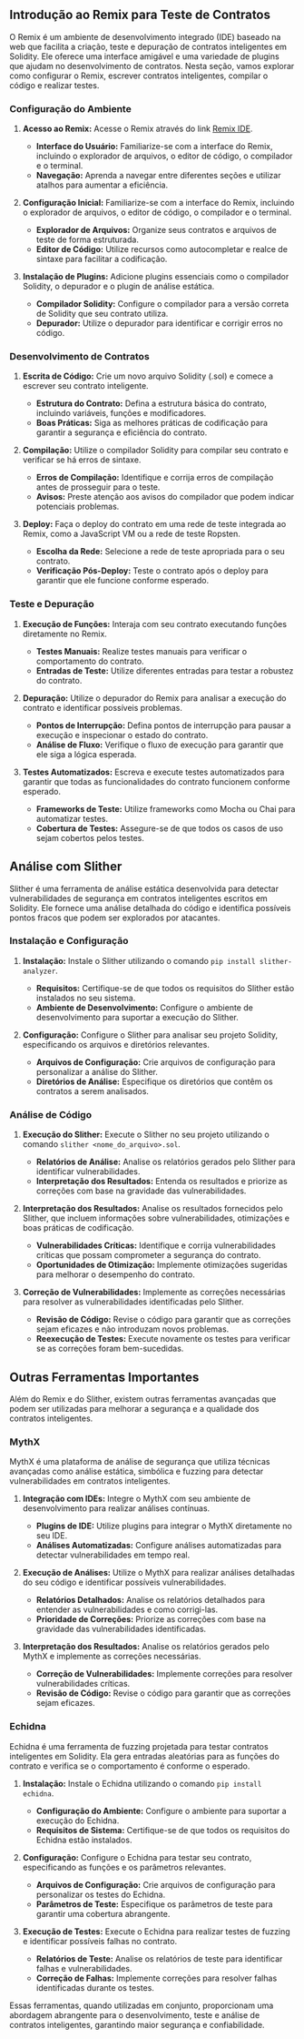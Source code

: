 ## Introdução ao Remix para Teste de Contratos

O Remix é um ambiente de desenvolvimento integrado (IDE) baseado na web que facilita a criação, teste e depuração de contratos inteligentes em Solidity. Ele oferece uma interface amigável e uma variedade de plugins que ajudam no desenvolvimento de contratos. Nesta seção, vamos explorar como configurar o Remix, escrever contratos inteligentes, compilar o código e realizar testes.

### Configuração do Ambiente

1. **Acesso ao Remix:** Acesse o Remix através do link [Remix IDE](https://remix.ethereum.org/).

   - **Interface do Usuário:** Familiarize-se com a interface do Remix, incluindo o explorador de arquivos, o editor de código, o compilador e o terminal.
   - **Navegação:** Aprenda a navegar entre diferentes seções e utilizar atalhos para aumentar a eficiência.

2. **Configuração Inicial:** Familiarize-se com a interface do Remix, incluindo o explorador de arquivos, o editor de código, o compilador e o terminal.

   - **Explorador de Arquivos:** Organize seus contratos e arquivos de teste de forma estruturada.
   - **Editor de Código:** Utilize recursos como autocompletar e realce de sintaxe para facilitar a codificação.

3. **Instalação de Plugins:** Adicione plugins essenciais como o compilador Solidity, o depurador e o plugin de análise estática.
   - **Compilador Solidity:** Configure o compilador para a versão correta de Solidity que seu contrato utiliza.
   - **Depurador:** Utilize o depurador para identificar e corrigir erros no código.

### Desenvolvimento de Contratos

1. **Escrita de Código:** Crie um novo arquivo Solidity (.sol) e comece a escrever seu contrato inteligente.

   - **Estrutura do Contrato:** Defina a estrutura básica do contrato, incluindo variáveis, funções e modificadores.
   - **Boas Práticas:** Siga as melhores práticas de codificação para garantir a segurança e eficiência do contrato.

2. **Compilação:** Utilize o compilador Solidity para compilar seu contrato e verificar se há erros de sintaxe.

   - **Erros de Compilação:** Identifique e corrija erros de compilação antes de prosseguir para o teste.
   - **Avisos:** Preste atenção aos avisos do compilador que podem indicar potenciais problemas.

3. **Deploy:** Faça o deploy do contrato em uma rede de teste integrada ao Remix, como a JavaScript VM ou a rede de teste Ropsten.
   - **Escolha da Rede:** Selecione a rede de teste apropriada para o seu contrato.
   - **Verificação Pós-Deploy:** Teste o contrato após o deploy para garantir que ele funcione conforme esperado.

### Teste e Depuração

1. **Execução de Funções:** Interaja com seu contrato executando funções diretamente no Remix.

   - **Testes Manuais:** Realize testes manuais para verificar o comportamento do contrato.
   - **Entradas de Teste:** Utilize diferentes entradas para testar a robustez do contrato.

2. **Depuração:** Utilize o depurador do Remix para analisar a execução do contrato e identificar possíveis problemas.

   - **Pontos de Interrupção:** Defina pontos de interrupção para pausar a execução e inspecionar o estado do contrato.
   - **Análise de Fluxo:** Verifique o fluxo de execução para garantir que ele siga a lógica esperada.

3. **Testes Automatizados:** Escreva e execute testes automatizados para garantir que todas as funcionalidades do contrato funcionem conforme esperado.
   - **Frameworks de Teste:** Utilize frameworks como Mocha ou Chai para automatizar testes.
   - **Cobertura de Testes:** Assegure-se de que todos os casos de uso sejam cobertos pelos testes.

## Análise com Slither

Slither é uma ferramenta de análise estática desenvolvida para detectar vulnerabilidades de segurança em contratos inteligentes escritos em Solidity. Ele fornece uma análise detalhada do código e identifica possíveis pontos fracos que podem ser explorados por atacantes.

### Instalação e Configuração

1. **Instalação:** Instale o Slither utilizando o comando `pip install slither-analyzer`.

   - **Requisitos:** Certifique-se de que todos os requisitos do Slither estão instalados no seu sistema.
   - **Ambiente de Desenvolvimento:** Configure o ambiente de desenvolvimento para suportar a execução do Slither.

2. **Configuração:** Configure o Slither para analisar seu projeto Solidity, especificando os arquivos e diretórios relevantes.
   - **Arquivos de Configuração:** Crie arquivos de configuração para personalizar a análise do Slither.
   - **Diretórios de Análise:** Especifique os diretórios que contêm os contratos a serem analisados.

### Análise de Código

1. **Execução do Slither:** Execute o Slither no seu projeto utilizando o comando `slither <nome_do_arquivo>.sol`.

   - **Relatórios de Análise:** Analise os relatórios gerados pelo Slither para identificar vulnerabilidades.
   - **Interpretação dos Resultados:** Entenda os resultados e priorize as correções com base na gravidade das vulnerabilidades.

2. **Interpretação dos Resultados:** Analise os resultados fornecidos pelo Slither, que incluem informações sobre vulnerabilidades, otimizações e boas práticas de codificação.

   - **Vulnerabilidades Críticas:** Identifique e corrija vulnerabilidades críticas que possam comprometer a segurança do contrato.
   - **Oportunidades de Otimização:** Implemente otimizações sugeridas para melhorar o desempenho do contrato.

3. **Correção de Vulnerabilidades:** Implemente as correções necessárias para resolver as vulnerabilidades identificadas pelo Slither.
   - **Revisão de Código:** Revise o código para garantir que as correções sejam eficazes e não introduzam novos problemas.
   - **Reexecução de Testes:** Execute novamente os testes para verificar se as correções foram bem-sucedidas.

## Outras Ferramentas Importantes

Além do Remix e do Slither, existem outras ferramentas avançadas que podem ser utilizadas para melhorar a segurança e a qualidade dos contratos inteligentes.

### MythX

MythX é uma plataforma de análise de segurança que utiliza técnicas avançadas como análise estática, simbólica e fuzzing para detectar vulnerabilidades em contratos inteligentes.

1. **Integração com IDEs:** Integre o MythX com seu ambiente de desenvolvimento para realizar análises contínuas.

   - **Plugins de IDE:** Utilize plugins para integrar o MythX diretamente no seu IDE.
   - **Análises Automatizadas:** Configure análises automatizadas para detectar vulnerabilidades em tempo real.

2. **Execução de Análises:** Utilize o MythX para realizar análises detalhadas do seu código e identificar possíveis vulnerabilidades.

   - **Relatórios Detalhados:** Analise os relatórios detalhados para entender as vulnerabilidades e como corrigi-las.
   - **Prioridade de Correções:** Priorize as correções com base na gravidade das vulnerabilidades identificadas.

3. **Interpretação dos Resultados:** Analise os relatórios gerados pelo MythX e implemente as correções necessárias.
   - **Correção de Vulnerabilidades:** Implemente correções para resolver vulnerabilidades críticas.
   - **Revisão de Código:** Revise o código para garantir que as correções sejam eficazes.

### Echidna

Echidna é uma ferramenta de fuzzing projetada para testar contratos inteligentes em Solidity. Ela gera entradas aleatórias para as funções do contrato e verifica se o comportamento é conforme o esperado.

1. **Instalação:** Instale o Echidna utilizando o comando `pip install echidna`.

   - **Configuração do Ambiente:** Configure o ambiente para suportar a execução do Echidna.
   - **Requisitos de Sistema:** Certifique-se de que todos os requisitos do Echidna estão instalados.

2. **Configuração:** Configure o Echidna para testar seu contrato, especificando as funções e os parâmetros relevantes.

   - **Arquivos de Configuração:** Crie arquivos de configuração para personalizar os testes do Echidna.
   - **Parâmetros de Teste:** Especifique os parâmetros de teste para garantir uma cobertura abrangente.

3. **Execução de Testes:** Execute o Echidna para realizar testes de fuzzing e identificar possíveis falhas no contrato.
   - **Relatórios de Teste:** Analise os relatórios de teste para identificar falhas e vulnerabilidades.
   - **Correção de Falhas:** Implemente correções para resolver falhas identificadas durante os testes.

Essas ferramentas, quando utilizadas em conjunto, proporcionam uma abordagem abrangente para o desenvolvimento, teste e análise de contratos inteligentes, garantindo maior segurança e confiabilidade.
